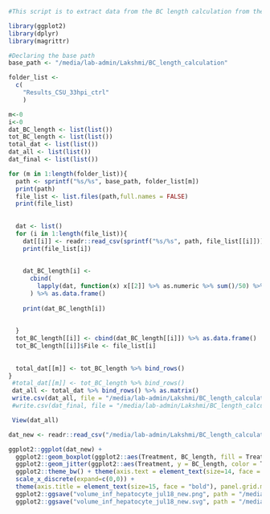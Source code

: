 ```r
#This script is to extract data from the BC length calculation from the images. Length is calculated by doing the maximum projection of the CD13 followed by skeletonisation and analysing them
```

``` r
library(ggplot2)
library(dplyr)
library(magrittr)

```

```r
#Declaring the base path
base_path <- "/media/lab-admin/Lakshmi/BC_length_calculation"

folder_list <- 
  c(
    "Results_CSU_33hpi_ctrl"
    )

m<-0
i<-0
dat_BC_length <- list(list())
tot_BC_length <- list(list())
total_dat <- list(list())
dat_all <- list(list())
dat_final <- list(list())

for (m in 1:length(folder_list)){
  path <- sprintf("%s/%s", base_path, folder_list[m])
  print(path)
  file_list <- list.files(path,full.names = FALSE)
  print(file_list)
  
  
  dat <- list()
  for (i in 1:length(file_list)){
    dat[[i]] <- readr::read_csv(sprintf("%s/%s", path, file_list[[i]]))
    print(file_list[i])
    
    
    dat_BC_length[i] <- 
      cbind(
        lapply(dat, function(x) x[[2]] %>% as.numeric %>% sum()/50) %>% as.matrix()
      ) %>% as.data.frame()
    
    print(dat_BC_length[i])
 
  
  }
  tot_BC_length[[i]] <- cbind(dat_BC_length[[i]]) %>% as.data.frame()
  tot_BC_length[[i]]$File <- file_list[i]
  
  
  total_dat[[m]] <- tot_BC_length %>% bind_rows()
}
 #total_dat[[m]] <- tot_BC_length %>% bind_rows()
 dat_all <- total_dat %>% bind_rows() %>% as.matrix()
 write.csv(dat_all, file = "/media/lab-admin/Lakshmi/BC_length_calculation/data_BC_length1.csv")
 #write.csv(dat_final, file = "/media/lab-admin/Lakshmi/BC_length_calculation/data_BC_length.csv")

 View(dat_all)

```

```r
dat_new <- readr::read_csv("/media/lab-admin/Lakshmi/BC_length_calculation/data_BC_length.csv")

ggplot2::ggplot(dat_new) +
  ggplot2::geom_boxplot(ggplot2::aes(Treatment, BC_length, fill = Treatment), outlier.color = NA, size = 0.6, alpha = 0.0, width = 0.6, position = position_dodge(1), varwidth = F, notch = F, outlier.shape = NA, show.legend = FALSE) +
  ggplot2::geom_jitter(ggplot2::aes(Treatment, y = BC_length, color = Treatment), cex = 2.5, alpha = 0.7, position = position_jitterdodge(0.2,0.2,1.0)) + 
  ggplot2::theme_bw() + theme(axis.text = element_text(size=14, face = "bold", colour = "black")) + 
  scale_x_discrete(expand=c(0,0)) +
  theme(axis.title = element_text(size=15, face = "bold"), panel.grid.major.x = element_blank(), panel.grid.major.y = element_blank(),panel.grid.minor.x = element_blank(), panel.grid.minor.y = element_blank(), legend.title = element_blank(), legend.position = c(0.4,0.9), legend.direction = "horizontal", legend.box.background = element_rect(size = 1.0), legend.text = element_text(size = 6), panel.border = element_blank(), axis.line = element_line()) + ylab("Length of Bile Canaliculi (micron)") + xlab("Salicylate treatment") 
  ggplot2::ggsave("volume_inf_hepatocyte_jul18_new.png", path = "/media/lab-admin/VS_lab_disk/Lakshmi_working_data/Images_Zstack/Experiment6_images/Analysis_SA_Vol/", width = 4, height = 5, units = "in", dpi = 300) +
  ggplot2::ggsave("volume_inf_hepatocyte_jul18_new.svg", path = "/media/lab-admin/VS_lab_disk/Lakshmi_working_data/Images_Zstack/Experiment6_images/Analysis_SA_Vol/", width = 4, height = 5, units = "in", dpi = 300)
```





